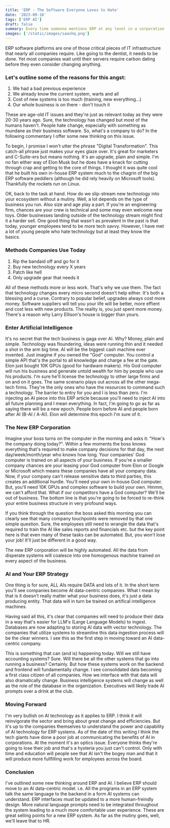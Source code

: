```yaml
---
title: 'ERP - The Software Everyone Loves to Hate'
date: '2023-09-18'
tags: ['ERP AI']
draft: false
summary: Every time someone mentions ERP at any level in a corporation, there's a chill that comes over the room. IT types cringe, accountants squirm in their seats at the very mention of those dreaded three letters and users just roll their eyes and grab an extra pint on Friday night. Why is that?
images: ['/static/images/saashq.png']
---
```


ERP software platforms are one of those critical pieces of IT infrastructure that nearly all companies require. Like going to the dentist, it needs to be done. Yet most companies wait until their servers require carbon dating before they even consider changing anything.

### Let's outline some of the reasons for this angst:

1. We had a bad previous experience
2. We already know the current system, warts and all
3. Cost of new systems is too much (training, new everything...)
4. Our whole business is on there - don't touch it

These are age-old IT issues and they're just as relevant today as they were 20-30 years ago. Sure, the technology has changed but most of the humans haven't. People hate change, especially with something as mundane as their business software. So, what's a company to do? In the following commentary I offer some new thinking on this issue.

To begin, I promise I won't utter the phrase "Digital Transformation". This catch-all phrase just makes your eyes glaze over. It's great for marketers and C-Suite-ers but means nothing. It's an upgrade, plain and simple. I'm no fan either way of Elon Musk but he does have a knack for cutting through crap and getting to the core of things. I thought it was quite cool that he built his own in-house ERP system much to the chagrin of the big ERP software peddlers (although he did rely heavily on Microsoft tools). Thankfully the rockets run on Linux.

OK, back to the task at hand. How do we slip-stream new technology into your ecosystem without a mutiny. Well, a lot depends on the type of business you run. Also size and age play a part. If you're an engineering firm, chances are your crew is technical and some may even welcome new toys. Older businesses landing outside of the technology stream might find it a harder sell. One good thing that wasn't as prevalent in the past is that today, younger employees tend to be more tech savvy. However, I have met a lot of young people who hate technology but at least they know the basics.

### Methods Companies Use Today

1. Rip the bandaid off and go for it
2. Buy new technology every X years
3. Patch like hell
4. Only upgrade gear that needs it

All of these methods more or less work. That's why we use them. The fact that technology changes every micro second doesn't help either. It's both a blessing and a curse. Contrary to popular belief, upgrades always cost more money. Software suppliers will tell you your life will be better, more effient and cost less with new products. The reality is, you just spent more money. There's a reason why Larry Ellison's house is bigger than yours.

### Enter Artificial Intelligence

It's no secret that the tech business is gaga over AI. Why? Money, plain and simple. Technology was floundering, ideas were running thin and it needed a shot in the arm big time. AI will be the biggest cash machine ever invented. Just imagine if you owned the "God" computer. You control a simple API that's the portal to all knowledge and charge a fee at the gate. Elon just bought 10K GPUs (good for hardware makers). His God computer will run his business and generate untold wealth for him by people who use his products. I'm sure he'll license the technology to other large firms and on and on it goes. The same scenario plays out across all the other mega-tech firms. They're the only ones who have the resources to command such a technology. The barrier to entry for you and I is less than zero. I'm injecting an AI piece into this ERP article because you'll need to inject AI into all future planning and I mean everything. In fact, I'm going to go as far as saying there will be a new epoch. People born before AI and people born after AI (B-AI / A-AI). Elon will determine this epoch I'm sure of it.

### The New ERP Corporation 

Imagine your boss turns on the computer in the morning and asks it: "How's the company doing today?". Within a few moments the boss knows everything that's required to make company decisions for that day, the next day/week/month/year who knows how long. Your companies' God computer is trained on all aspects of your business. If you're a smaller company chances are your leasing your God computer from Elon or Google or Microsoft which means these companies have all your company data. Now, if your company can't release sensitive data to third parties, this creates an additional hurdle. You'll need your own in-house God computer. But, you'll need 10K GPUs and complex software to build your own. Hmmm, we can't afford that. What if our competitors have a God computer? We'll be out of business. The bottom line is that you're going to be forced to re-think your entire business structure in very profound ways.

If you think through the question the boss asked this morning you can clearly see that many company touchpoints were removed by that one simple question. Sure, the employees still need to wrangle the data that's required to train the AI like sales reports and financials etc. but the key point here is that even many of these tasks can be automated. But, you won't lose your job! It'll just be different in a good way.

The new ERP corporation will be highly automated. All the data from disperate systems will coalesce into one homogenous machine trained on every aspect of the business.

### AI and Your ERP Strategy

One thing is for sure, ALL AIs require DATA and lots of it. In the short term you'll see companies become AI data-centric companies. What I mean by that is it doesn't really matter what your business does, it's just a data producing entity. That data will in turn be trained on artifical intelligence machines.

Having said all this, it's clear that companies will need to produce their data in a way that's easier for LLM's (Large Language Models) to ingest. Databases are now adapting to storing AI data with vector technology. The companies that utilize systems to streamline this data ingestion process will be the clear winners. I see this as the first step in moving toward an AI data-centric company.

This is something that can (and is) happening today. Will we still have accounting systems? Sure. Will there be all the other systems that go into running a business? Certainly. But how these systems work on the backend and frontend will fundamentally change. I see consolidated data becoming a first class citizen of all companies. How we interface with that data will also dramatically change. Business intelligence systems will change as well as the role of the database in the organization. Executives will likely trade AI prompts over a drink at the club.

### Moving Forward

I'm very bullish on AI technology as it applies to ERP. I think it will reinvigorate the sector and bring about great change and efficiencies. But it's up to the companies themselves to understand the power and capability of AI technology for ERP systems. As of the date of this writing I think the tech giants have done a poor job at communicating the benefits of AI in corporations. At the moment it's an optics issue. Everyone thinks they're going to lose their job and that's a hysteria you just can't control. Only with time and education will people see that AI isn't the bogey man and that it will produce more fullfilling work for employees across the board.

### Conclusion

I've outlined some new thinking around ERP and AI. I believe ERP should move to an AI data-centric model. i.e. All the programs in an ERP system talk the same language to the backend in a form AI systems can understand. ERP interfaces must be updated to a more human-freindly design. More natural language prompts need to be integrated throughout the system leading to a much more comfortable user experience. These are great selling points for a new ERP system. As far as the mutiny goes, well, we'll leave that to HR.
